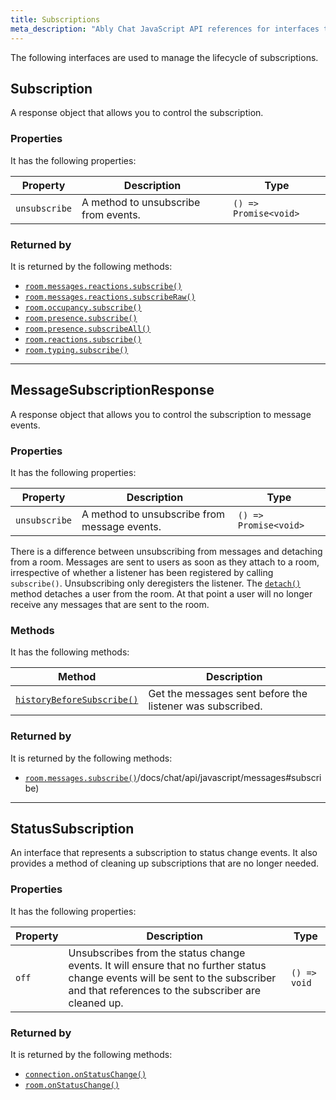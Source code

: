 ```yaml
---
title: Subscriptions
meta_description: "Ably Chat JavaScript API references for interfaces that manage the lifecycle of subscriptions."
---
```


The following interfaces are used to manage the lifecycle of subscriptions.

## Subscription

A response object that allows you to control the subscription.

### Properties

It has the following properties:

| Property | Description | Type |
| -------- | ----------- | ---- |
| `unsubscribe` | A method to unsubscribe from events. | `() => Promise<void>` |

### Returned by

It is returned by the following methods:

* [`room.messages.reactions.subscribe()`](/docs/chat/api/javascript/messages-reactions#subscribe)
* [`room.messages.reactions.subscribeRaw()`](/docs/chat/api/javascript/messages-reactions#subscribeRaw)
* [`room.occupancy.subscribe()`](/docs/chat/api/javascript/occupancy#subscribe)
* [`room.presence.subscribe()`](/docs/chat/api/javascript/presence#subscribe)
* [`room.presence.subscribeAll()`](/docs/chat/api/javascript/presence#subscribeAll)
* [`room.reactions.subscribe()`](/docs/chat/api/javascript/room-reactions#subscribe)
* [`room.typing.subscribe()`](/docs/chat/api/javascript/typing#subscribe)

---

## MessageSubscriptionResponse

A response object that allows you to control the subscription to message events.

### Properties

It has the following properties:

| Property | Description | Type |
| -------- | ----------- | ---- |
| `unsubscribe` | A method to unsubscribe from message events. | `() => Promise<void>` |

There is a difference between unsubscribing from messages and detaching from a room. Messages are sent to users as soon as they attach to a room, irrespective of whether a listener has been registered by calling `subscribe()`. Unsubscribing only deregisters the listener. The [`detach()`](/docs/chat/api/javascript/room#detach) method detaches a user from the room. At that point a user will no longer receive any messages that are sent to the room.

### Methods

It has the following methods:

| Method | Description |
| ------ | ----------- |
| [`historyBeforeSubscribe()`](/docs/chat/api/javascript/messages#historyBeforeSubscribe) | Get the messages sent before the listener was subscribed. |

### Returned by

It is returned by the following methods:

* [`room.messages.subscribe()`]()/docs/chat/api/javascript/messages#subscribe)

---

## StatusSubscription

An interface that represents a subscription to status change events. It also provides a method of cleaning up subscriptions that are no longer needed.

### Properties

It has the following properties:

| Property | Description | Type |
| -------- | ----------- | ---- |
| `off` | Unsubscribes from the status change events. It will ensure that no further status change events will be sent to the subscriber and that references to the subscriber are cleaned up. | `() => void` |

### Returned by

It is returned by the following methods:

* [`connection.onStatusChange()`](/docs/chat/api/javascript/connection#onStatusChange)
* [`room.onStatusChange()`](/docs/chat/api/javascript/room#onStatusChange)
